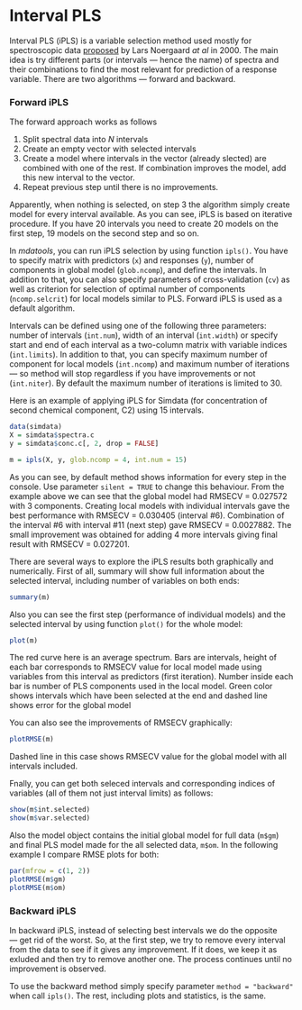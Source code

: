 # Interval PLS  {-}

Interval PLS (iPLS) is a variable selection method used mostly for spectroscopic data [proposed](https://doi.org/10.1366/0003702001949500) by Lars Noergaard *at al* in 2000. The main idea is try different parts (or intervals — hence the name) of spectra and their combinations to find the most relevant for prediction of a response variable. There are two algorithms — forward and backward.

### Forward iPLS {-}

The forward approach works as follows

1. Split spectral data into $N$ intervals
2. Create an empty vector with selected intervals
3. Create a model where intervals in the vector (already slected) are combined with one of the rest. If combination improves the model, add this new interval to the vector.
4. Repeat previous step until there is no improvements.

Apparently, when nothing is selected, on step 3 the algorithm simply create model for every interval available. As you can see, iPLS is based on iterative procedure. If you have 20 intervals you need to create 20 models on the first step, 19 models on the second step and so on.

In *mdatools*, you can run iPLS selection by using function `ipls()`. You have to specify matrix with predictors (`x`) and responses (`y`), number of components in global model (`glob.ncomp`), and define the intervals. In addition to that, you can also specify parameters of cross-validation (`cv`) as well as criterion for selection of optimal number of components (`ncomp.selcrit`) for local models similar to PLS. Forward iPLS is used as a default algorithm.

Intervals can be defined using one of the following three parameters: number of intervals (`int.num`), width of an interval (`int.width`) or specify start and end of each interval as a two-column matrix with variable indices (`int.limits`). In addition to that, you can specify maximum number of component for local models (`int.ncomp`) and maximum number of iterations — so method will stop regardless if you have improvements or not (`int.niter`). By default the maximum number of iterations is limited to 30.

Here is an example of applying iPLS for Simdata (for concentration of second chemical component, C2) using 15 intervals.

```r
data(simdata)
X = simdata$spectra.c
y = simdata$conc.c[, 2, drop = FALSE]

m = ipls(X, y, glob.ncomp = 4, int.num = 15)
```

As you can see, by default method shows information for every step in the console. Use parameter `silent = TRUE` to change this behaviour. From the example above we can see that the global model had RMSECV = 0.027572 with 3 components. Creating local models with individual intervals gave the best performance with RMSECV = 0.030405 (interval #6). Combination of the interval #6 with interval #11 (next step) gave RMSECV = 0.0027882. The small improvement was obtained for adding 4 more intervals giving final result with RMSECV = 0.027201.

There are several ways to explore the iPLS results both graphically and numerically. First of all, summary will show full information about the selected interval, including number of variables on both ends:

```r
summary(m)
```

Also you can see the first step (performance of individual models) and the selected interval by using function `plot()` for the whole model:

```r
plot(m)
```

The red curve here is an average spectrum. Bars are intervals, height of each bar corresponds to RMSECV value for local model made using variables from this interval as predictors (first iteration). Number inside each bar is number of PLS components used in the local model. Green color shows intervals which have been selected at the end and dashed line shows error for the global model

You can also see the improvements of RMSECV graphically:

```r
plotRMSE(m)
```

Dashed line in this case shows RMSECV value for the global model with all intervals included.

Fnally, you can get both seleced intervals and corresponding indices of variables (all of them not just interval limits) as follows:

```r
show(m$int.selected)
show(m$var.selected)
```

Also the model object contains the initial global model for full data (`m$gm`) and final PLS model made for the all selected data, `m$om`. In the following example I compare RMSE plots for both:

```r
par(mfrow = c(1, 2))
plotRMSE(m$gm)
plotRMSE(m$om)
```

### Backward iPLS {-}

In backward iPLS, instead of selecting best intervals we do the opposite — get rid of the worst. So, at the first step, we try to remove every interval from the data to see if it gives any improvement. If it does, we keep it as exluded and then try to remove another one. The process continues until no improvement is observed.

To use the backward method simply specify parameter `method = "backward"` when call `ipls()`. The rest, including plots and statistics, is the same.